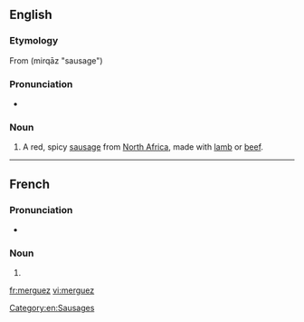 ==English==
{{wikipedia}}

===Etymology===
From {{etyl|ar|en}} {{Arab|[[مرقاز]]}} (mirqāz "sausage")

===Pronunciation===
* {{rfv-pronunciation|lang=en}} {{IPA|/merˈɡez/}}

===Noun===
{{en-noun|-}}

# A red, spicy [[sausage]] from [[North Africa]], made with [[lamb]] or [[beef]].

[[Category:en:Sausages]]

----

==French==

===Pronunciation===
* {{IPA|/mɛʁ.ɡɛz/|lang=fr}}

===Noun===
{{fr-noun|f|pl=merguez}}

# {{l|en|merguez}}

[[fr:merguez]]
[[vi:merguez]]